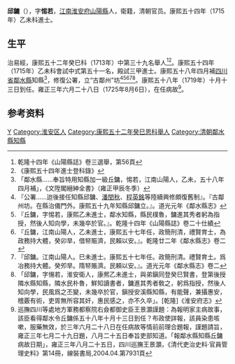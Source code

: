 {{明清人物信息框
| 姓名 = 邱鏞
| 原名 = 
| 圖片名稱=  
| 圖片大小 = 220px
| 圖片說明 =  
| 最高職務 = [[四川|四川]][[鄰水縣知縣|鄰水縣知縣]]
| 國家 = 大清
| 爵位 =
| 籍貫 = [[江南|江南]][[淮安府|淮安府]][[山陽縣_(江蘇省)|山陽縣]]
| 族裔 =  
| 旗籍 =  
| 字號 =  
| 諡號 = 
| 出生日期 = 
| 出生地點 =
| 逝世日期 =  
| 逝世地點 = 
| 墓葬 = 
| 配偶 =  
| 親屬 = 祖邱五典<ref>『邱五典。字徽五。副貢生。歴知豐城、樂安、萬載、吉水諸縣事。所至有聲。在豐城。苦江水爲害。五典督民築隄。以護農田。力役惟均。民忘其苦。大府榜其事。爲諸縣式。後以事罷歸。孫鏞。字惕若。進士。官鄰水令。鄰水民樸魯。鏞集其秀者。躬爲指授。人知向學。未幾卒官。鏞弟鎭。字泰若。舉人。官安溪令。亦有政聲。』。[同治]《重修山陽縣志》卷十三</ref>、父邱志璟<ref>『邱志璟。以子鏞、鎭封鄰水、安溪二縣知縣』。[同治]《重修山陽縣志》卷九</ref>、弟邱鎭<ref>『以循吏著者有王兆熊、許國璠、邱五典孫鏞……鏞字惕若。進士。官鄰水令。鄰水民樸魯。鏞集其秀者。躬爲指授。人知向學。未幾卒官。鏞弟鎭。字泰若。舉人。官安溪令。亦有政聲。』。[光緒]《淮安府志》卷二十九</ref>
| 出身 = 
*  康熙五十四年乙未科進士
| 經歷 = 
| 著作 =  
*
*
*
}}
'''邱鏞'''（{{bd|？年||1725年|8月6日|catIdx=Q邱}}），字'''惕若'''，[[江南|江南]][[淮安府|淮安府]][[山陽縣_(江蘇省)|山陽縣]]人，衛籍，清朝官员。康熙五十四年（1715年）乙未科進士。

== 生平 ==
治易經，康熙五十二年癸巳科（1713年）中第三十九名舉人<ref>乾隆十四年《山陽縣誌》卷三選舉，第56頁</ref><ref>《康熙五十四年進士登科錄》</ref>。康熙五十四年（1715年）乙未科會試中式第五十一名，殿試三甲進士。康熙五十八年四月補[[四川省|四川省]][[鄰水縣|鄰水縣]]知縣<ref>「鄰水縣……奉旨特用知縣加一級丘鏞，惕若，江南山陽人，乙未，五十八年四月補」，《文陞閣縉紳全書》（雍正甲辰冬季）</ref>，修復公署，立“古鄰州”坊<ref>『公署……迨後接任知縣邱鏞、[[潘閏秋|潘閏秋]]、[[程英銘|程英銘]]等陸續興修頗復舊制』。『古鄰州坊。在縣治儀門外。康熙五十九年知縣邱鏞立。』。道光元年《鄰水縣志》</ref><ref>『丘鏞，字惕若，康熙乙未進士，鄰水知縣，縣民樸魯，鏞進其秀者躬為指授，然後人知向學，未幾卒於官。』。乾隆十四年《山陽縣誌》卷二十仕績</ref><ref>『丘鏞，江南山陽人，乙未進士，康熙五十七年任，政簡刑清，禮賢育士，為政務持大體，癸卯旱，借帑賑濟，民賴以安。』。乾隆廿二年《鄰水縣志》卷二</ref><ref>『邱鏞。江南山陽人。巳未進士。康熙五十七年任。政簡刑清。禮賢育土。爲冶務持大體。癸夘旱。隋帑賬濟。民頼以安。』。道光元年《鄰水縣志》卷二</ref><ref>「邱鏞，字愓若，淮安衛人，康熈乙未進士，與弟鎭同登癸巳賢書，登第後授隣水縣知縣，隣水民朴魯，鮮知讀書者，鏞進其秀者敎之，躬爲指授，然後人知向學，民風爲之丕變，未幾卒於官，鎭授安溪縣知縣，有能聲，兼攝惠安，稽覈有術，吏胥無所容其奸，惠民感之，亦不久卒」。[乾隆]《淮安府志》</ref>。康熙五十八年（1719年）十月十三日到任。雍正三年六月二十八日（1725年8月6日），在任病故<ref>巡撫四川等處地方軍務都察院右僉都御史臣王景灝謹題：為報明家主病故事，該臣看得鄰水令丘鏞係五十八年十月十三日到任？布政使詳報，該員染患咳嗽，服藥無效，於三年六月二十八日在任病故等情前前理合題報，謹題請旨，雍正三年七月二十九日題，八月二十五日奉旨吏部知道。「報鄰水縣知縣丘鏞病故日期」，雍正三年八月二十五日，四川巡撫王景灝，《清代吏治史料·官員管理史料》第14冊，線裝書局,2004.04.第7931頁</ref>。

== 参考资料 ==
{{reflist}}

{{康熙五十四年乙未科殿試金榜}}
{{鄰水縣知縣}}

{{Authority control}}

{{DEFAULTSORT:Qiu邱}}
[[Category:邱姓|Y]]
[[Category:淮安区人|Category:淮安区人]]
[[Category:康熙五十二年癸巳恩科舉人|Category:康熙五十二年癸巳恩科舉人]]
[[Category:清朝鄰水縣知縣|Category:清朝鄰水縣知縣]]